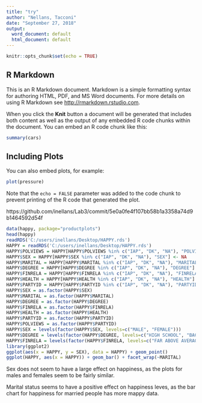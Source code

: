 ```yaml
---
title: "try"
author: "Nellans, Tacconi"
date: "September 27, 2018"
output:
  word_document: default
  html_document: default
---
```


```r
knitr::opts_chunk$set(echo = TRUE)
```

## R Markdown

This is an R Markdown document. Markdown is a simple formatting syntax for authoring HTML, PDF, and MS Word documents. For more details on using R Markdown see <http://rmarkdown.rstudio.com>.

When you click the **Knit** button a document will be generated that includes both content as well as the output of any embedded R code chunks within the document. You can embed an R code chunk like this:

```r
summary(cars)
```

## Including Plots

You can also embed plots, for example:

```r
plot(pressure)
```

Note that the `echo = FALSE` parameter was added to the code chunk to prevent printing of the R code that generated the plot.

https://github.com/inellans/Lab3/commit/5e0a0fe4f107bb58b1a3358a74d9b1464592d54f

```r
data(happy, package="productplots")
head(happy)
readRDS('C:/users/inellans/Desktop/HAPPY.rds')
HAPPY = readRDS('C:/users/inellans/Desktop/HAPPY.rds')
HAPPY$POLVIEWS = HAPPY[HAPPY$POLVIEWS %in% c("IAP", "DK", "NA"), "POLVIEWS"] <- NA
HAPPY$SEX = HAPPY[HAPPY$SEX %in% c("IAP", "DK", "NA"), "SEX"] <- NA
HAPPY$MARITAL = HAPPY[HAPPY$MARITAL %in% c("IAP", "DK", "NA"), "MARITAL"] <- NA
HAPPY$DEGREE = HAPPY[HAPPY$DEGREE %in% c("IAP", "DK", "NA"), "DEGREE"] <- NA
HAPPY$FINRELA = HAPPY[HAPPY$FINRELA %in% c("IAP", "DK", "NA"), "FINRELA"] <- NA
HAPPY$HEALTH = HAPPY[HAPPY$HEALTH %in% c("IAP", "DK", "NA"), "HEALTH"] <- NA
HAPPY$PARTYID = HAPPY[HAPPY$PARTYID %in% c("IAP", "DK", "NA"), "PARTYID"] <- NA
HAPPY$SEX = as.factor(HAPPY$SEX)
HAPPY$MARITAL = as.factor(HAPPY$MARITAL)
HAPPY$DEGREE = as.factor(HAPPY$DEGREE)
HAPPY$FINRELA = as.factor(HAPPY$FINRELA)
HAPPY$HEALTH = as.factor(HAPPY$HEALTH)
HAPPY$PARTYID = as.factor(HAPPY$PARTYID)
HAPPY$POLVIEWS = as.factor(HAPPY$PARTYID)
HAPPY$SEX = levels(factor(HAPPY$SEX, levels=c("MALE", "FEMALE")))
HAPPY$DEGREE = levels(factor(HAPPY$DEGREE, levels=c("HIGH SCHOOL", "BACHELOR")))
HAPPY$FINRELA = levels(factor(HAPPY$FINRELA, levels=c("FAR ABOVE AVERAGE", "ABOVE AVERAGE", "AVERAGE", "BELOW AVERAGE", "FAR BELOW AVERAGE", "NA")))
library(ggplot2)
ggplot(aes(x = HAPPY, y = SEX), data = HAPPY) + geom_point()
ggplot(HAPPY, aes(x = HAPPY)) + geom_bar() + facet_wrap(~MARITAL)
```


Sex does not seem to have a large effect on happiness, as the plots for males and females seem to be fairly similar.

Marital status seems to have a positive effect on happiness leves, as the bar chart for happiness for married people has more mappy data.
